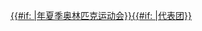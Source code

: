 <includeonly>[[{{{1}}}年夏季奥林匹克运动会{{{2}}}代表团|{{#if: {{{3|}}}|{{{1}}}年夏季奥林匹克运动会}}{{{2}}}{{#if: {{{3|}}}|{{{2}}}代表团}}]]</includeonly><noinclude>
{{Documentation}}
</noinclude>